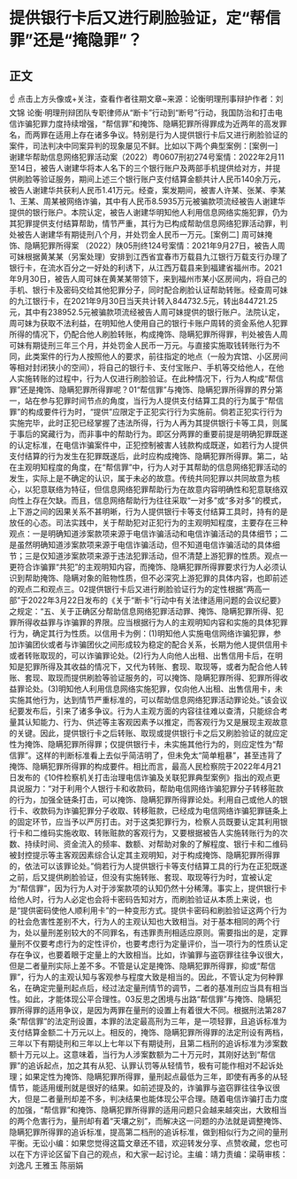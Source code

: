# 提供银行卡后又进行刷脸验证，定“帮信罪”还是“掩隐罪”？
## 正文
☝ 点击上方头像或+关注，查看作者往期文章~来源：论衡明理刑事辩护作者：刘文锦 论衡·明理刑辩团队专职律师从“断卡”行动到“断号”行动，我国防治和打击电信诈骗犯罪力度持续增强，“帮信罪”和掩饰、隐瞒犯罪所得罪成为近两年的高发罪名，而两罪在适用上存在诸多争议。特别是行为人提供银行卡后又进行刷脸验证的案件，司法判决中同案异判的现象屡见不鲜。比如以下两个典型案例：[案例一] 谢建华帮助信息网络犯罪活动案（2022）粤0607刑初274号案情：2022年2月11至14日，被告人谢建华将本人名下的三个银行账户及两部手机提供给对方，并提供刷脸等验证服务，期间上述三个银行账户支付结算金额共计人民币140余万元，被告人谢建华共获利人民币1.41万元。经查，案发期间，被害人许某、张某、李某1、王某、周某被网络诈骗，其中有人民币8.5935万元被骗款项流经被告人谢建华提供的银行账户。本院认定，被告人谢建华明知他人利用信息网络实施犯罪，仍为其犯罪提供支付结算帮助，情节严重，其行为已构成帮助信息网络犯罪活动罪，判处被告人谢建华有期徒刑八个月，并处罚金人民币一万元。[案例二] 周可妹掩饰、隐瞒犯罪所得案 （2022）陕05刑终124号案情：2021年9月27日，被告人周可妹根据黄某某（另案处理）安排到江西省宜春市万载县九江银行万载支行办理了银行卡，在流水百分之一好处的利诱下，从江西万载县来到福建省福州市。2021年9月30日，被告人周可妹在黄某某带领下，来到福州市某小区房间内，将自己的手机、银行卡及密码交给其他犯罪分子，同时配合刷脸认证帮助转账。经查周可妹的九江银行卡，在2021年9月30日当天共计转入844732.5元，转出844721.25元，其中有238952.5元被骗款项流经被告人周可妹提供的银行账户。法院认定，周可妹为获取不法利益，在明知他人使用自己的银行卡账户周转的资金系他人犯罪所得的情况下，仍配合他人刷脸转账，构成掩饰、隐瞒犯罪所得罪，判处被告人周可妹有期徒刑三年三个月，并处罚金人民币一万元。与直接实施取钱转账行为不同，此类案件的行为人按照他人的要求，前往指定的地点（一般为宾馆、小区房间等相对封闭狭小的空间），将自己的银行卡、支付宝账户、手机等交给他人，在他人实施转账的过程中，行为人仅进行刷脸验证。在此种情况下，行为人构成“帮信罪”还是掩饰、隐瞒犯罪所得罪呢？01“帮信罪”与掩饰、隐瞒犯罪所得罪的界分第一，站在参与犯罪时间节点的角度，当行为人提供支付结算工具的行为属于“帮信罪”的构成要件行为时，“提供”应限定于正犯实行行为实施前。倘若正犯实行行为实施完毕，此时正犯已经掌握了违法所得，行为人再为其提供银行卡等工具，则属于事后的窝藏行为，而非事中的帮助行为。即区分两罪的重要前提是明确犯罪既遂的认定标准，在电信诈骗案件中，正犯控制被害人钱款构成既遂，如若行为人提供支付结算的行为发生在犯罪既遂后，此时应构成掩饰、隐瞒犯罪所得罪。第二，站在主观明知程度的角度，在“帮信罪”中，行为人对于其帮助的信息网络犯罪活动的发生，实际上是不确定的认识，属于未必的故意。传统共同犯罪以共同故意为核心，以犯意联络为特征，但信息网络犯罪帮助行为在故意内容明确性和犯意联络双向性上存在欠缺。而且，信息网络帮助行为往往采取“一对多”或“多对多”的模式，上下游之间的因果关系不甚明晰，行为人提供银行卡等支付结算工具时，持有的是放任的心态。司法实践中，关于帮助犯对正犯行为的主观明知程度，主要存在三种观点：一是明确知道涉案款项来源于电信诈骗活动和电信诈骗活动的具体细节；二是虽然明确知道涉案款项来源于电信诈骗活动，但不知道电信诈骗活动的具体细节；三是仅知道涉案款项来源于违法犯罪活动，但不清楚上游犯罪的性质。观点一更符合诈骗罪“共犯”的主观明知内容，而掩饰、隐瞒犯罪所得罪要求行为人必须认识到帮助掩饰、隐瞒对象的赃物性质，但不必深究上游犯罪的具体内容，也即前述的观点二和观点三。02提供银行卡后又进行刷脸验证行为的定性根据“两高一部”于2022年3月22日发布的《关于“断卡”行动中有关法律适用问题的会议纪要》之规定：“五、关于正确区分帮助信息网络犯罪活动罪、掩饰、隐瞒犯罪所得、犯罪所得收益罪与诈骗罪的界限。应当根据行为人的主观明知内容和实施的具体犯罪行为，确定其行为性质。以信用卡为例：(1)明知他人实施电信网络诈骗犯罪，参加诈骗团伙或者与诈骗团伙之间形成较为稳定的配合关系，长期为他人提供信用卡或者转账取现的，可以诈骗罪论处。(2)行为人向他人出租、出售信用卡后，在明知是犯罪所得及其收益的情况下，又代为转账、套现、取现等，或者为配合他人转账、套现、取现而提供刷脸等验证服务的，可以掩饰、隐瞒犯罪所得、犯罪所得收益罪论处。(3)明知他人利用信息网络实施犯罪，仅向他人出租、出售信用卡，未实施其他行为，达到情节严重标准的，可以帮助信息网络犯罪活动罪论处。”该会议纪要发布后，引来了诸多争议。行为人主观方面的内容往往难以查清，只能综合考量其认知能力、行为、供述等主客观因素予以推定，而客观行为又是展现主观故意的关键。因此，提供银行卡之后转账、取现或提供银行卡之后又刷脸验证的就应定性为掩饰、隐瞒犯罪所得罪；仅提供银行卡，未实施其他行为的，则应定性为“帮信罪”。这样的判断标准看上去似乎简洁明了，但未免太“简单粗暴”，甚至违背了掩饰、隐瞒犯罪所得罪的构成要件。相比而言，最高人民检察院于2022年4月21日发布的《10件检察机关打击治理电信诈骗及关联犯罪典型案例》指出的观点更具说服力：“对于利用个人银行卡和收款码，帮助电信网络诈骗犯罪分子转移赃款的行为，加强全链条打击，可以掩饰、隐瞒犯罪所得罪论处。利用自己或他人的银行卡、收款码为诈骗犯罪分子收取、转移赃款，已经成为电信网络诈骗犯罪链条上的固定环节，应当予以严厉打击。对于这类犯罪行为，检察人员既要认定其利用银行卡和二维码实施收取、转账赃款的客观行为，又要根据被告人实施转账行为的次数、持续时间、资金流入的频率、数额、对帮助对象的了解程度、银行卡和二维码被封控提示等主客观因素综合认定其主观明知，对于构成掩饰、隐瞒犯罪所得罪的，依法可以该罪论处。”倘若行为人提供银行卡等支付结算工具的行为在正犯既遂之前，后又提供刷脸验证，但没有实施转账、套现、取现等行为时，宜被认定为“帮信罪”，因为行为人对于涉案款项的认知仍然十分稀薄。事实上，提供银行卡给他人时，行为人必定也会将卡密码告知对方，而刷脸验证从本质上来说，也是“提供密码使他人顺利用卡”的一种变形方式。提供卡密码和刷脸验证这两个行为的社会危害性差别不大，行为人的主观认知也大致相当。对于基本相同的两个行为，处以量刑差别较大的不同罪名，有违罪责刑相适应原则。需要指出的是，定罪量刑不仅要考虑行为的定性评价，也要考虑行为定量评价，当一项行为的性质认定存在争议，也要着眼于定量上的大致相当。比如，诈骗罪与盗窃罪往往争议很大，但是二者量刑实际上差不多。不管是认定是掩饰、隐瞒犯罪所得罪，抑或“帮信罪”，行为人的主观认知与客观参与程度大致是相当的。因此，不管认定为何种罪名，在确定完量刑起点后，经过法定量刑情节的调节，二者的基准刑应当具有相当性。如此，才能体现公平合理性。03反思之困境与出路“帮信罪”与掩饰、隐瞒犯罪所得罪的适用争议，是因为两罪在量刑的设置上有着很大不同。根据刑法第287条“帮信罪”的法定刑设置，本罪的法定最高刑为三年，是一项轻罪，且追诉标准为支付结算金额二十万元以上。相反的，掩饰、隐瞒犯罪所得罪的法定刑设有两档，三年以下有期徒刑和三年以上七年以下有期徒刑，且第二档刑的追诉标准为涉案数额十万元以上。这意味着，当行为人涉案数额为二十万元时，其刚好达到“帮信罪”的追诉起点，加之其有从犯、认罪认罚等从轻情节，极有可能作相对不起诉处理；如果定性为掩饰、隐瞒犯罪所得罪，量刑起点最低为三年，即使有再多的从轻情节，能适用缓刑就是很好的结果。如前述提及的，诈骗罪与盗窃罪往往争议很大，但是二者量刑却差不多，判决结果也能体现公平合理。随着电信诈骗打击力度的加强，“帮信罪”和掩饰、隐瞒犯罪所得罪的适用问题只会越来越突出，大致相当的两个危害行为，量刑却有着“天壤之别”，而解决这一问题的办法就是调整掩饰、隐瞒犯罪所得罪的追诉标准，提高第二档刑的追诉标准，做到相似行为之间的量刑平衡。无讼小编：如果您觉得这篇文章还不错，欢迎转发分享、点赞收藏，您也可以在下方评论区留下自己的观点，和大家一起讨论。主编：靖力责编：梁萌审核：刘逸凡 王雅玉 陈丽娟